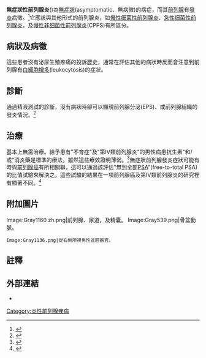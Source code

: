 {{Infobox disease 
 | Name            = 無症狀性前列腺炎<br>({{lang|en|Asymptomatic inflammatory prostatitis}})
 | ICD10           = {{ICD10|N|41.9| |n|40}} 
 | ICD9            = {{ICD9|601.9}} 
| Image       = Prostatelead zh.jpg
| Caption     = 男性生殖系統，圖中指出'''前列腺'''（'''Prostate'''）的位置
 | DiseasesDB      = 10801 
 | eMedicineSubj   = 
 | eMedicineTopic  = 
 | eMedicine_mult  = 
 | MedlinePlus     = 
 | MeshName        = Prostatitis 
 | MeshNumber      = D011472 
}}

'''無症狀性前列腺炎'''({{lang|en|Asymptomatic inflammatory prostatitis}})為[[無症狀|無症狀]](asymptomatic、無病徵)的病症，而其[[前列腺|前列腺]]有[[炎症|發炎]]病徵。<ref name="urlProstatitis: Benign Prostate Disease: Merck Manual Professional">{{cite web| url= http://www.merck.com/mmpe/sec17/ch240/ch240c.html| title= Prostatitis: Benign Prostate Disease: Merck Manual Professional| work= | accessdate= 2010-04-17| archiveurl= https://web.archive.org/web/20100428071924/http://www.merck.com/mmpe/sec17/ch240/ch240c.html| archivedate= 2010年4月28日| deadurl= no}}</ref>它應該與其他形式的前列腺炎，如[[慢性细菌性前列腺炎|慢性细菌性前列腺炎]]、[[急性细菌性前列腺炎|急性细菌性前列腺炎]]，及[[慢性非细菌性前列腺炎|慢性非细菌性前列腺炎]](CPPS)有所區分。

==病狀及病徵==
這些患者沒有泌尿生殖疼痛的投訴歷史，通常在評估其他的病狀時反而會注意到前列腺有[[白細胞增多|白細胞增多]](leukocytosis)的症狀。

==診斷==
通過精液測試的診斷，沒有病狀時卻可以顯現前列腺分泌(EPS)、或前列腺組織的發炎情況。<ref name="pmid16280832">{{cite journal |author=Clemens JQ, Meenan RT, O'Keeffe Rosetti MC, Gao SY, Calhoun EA |title=Incidence and clinical characteristics of National Institutes of Health type III prostatitis in the community |url=https://archive.org/details/sim_journal-of-urology_2005-12_174_6/page/2319 |journal=J. Urol. |volume=174 |issue=6 |pages=2319–22 |year=2005 |pmid=16280832 |doi=10.1097/01.ju.0000182152.28519.e7}}</ref>

==治療==
基本上無需治療。給予患有"不育症"及"第IV類前列腺炎"的男性病患抗生素"和/或"消炎藥是標準的療法，雖然這些療效證明薄弱。<ref name="pmid10582781">{{cite journal |author=Weidner W, Krause W, Ludwig M |title=Relevance of male accessory gland infection for subsequent fertility with special focus on prostatitis |journal=Hum. Reprod. Update |volume=5 |issue=5 |pages=421–32 |year=1999 |pmid=10582781 | doi = 10.1093/humupd/5.5.421|quote=Several inflammatory and reactive alterations of sperm quality seem to be proven; nevertheless, the impact of these findings on male fertility remains in many cases unclear."}}</ref>無症狀前列腺發炎症狀可能有時與[[前列腺癌|前列腺癌]]有所相關聯，這可以通過該評估"無到全部[[前列腺特异抗原|PSA]]"(free-to-total PSA)的比值試驗來解決之。這些試驗的結果在一項前列腺癌及第IV類前列腺炎的研究裡有顯著不同。<ref name="pmid15548444">{{cite journal |author=Stancik I, Lüftenegger W, Klimpfinger M, Müller MM, Hoeltl W |title=Effect of NIH-IV prostatitis on free and free-to-total PSA |journal=Eur. Urol. |volume=46 |issue=6 |pages=760–4 |year=2004 |pmid=15548444 |doi=10.1016/j.eururo.2004.08.003}}</ref>

==附加圖片==
<gallery>
Image:Gray1160 zh.png|前列腺、尿道，及精囊。
Image:Gray539.png|骨盆動脈。
 Image:Gray1136.png|從右側所視男性盆腔器官。
</gallery>

==註釋==
{{reflist|2}}

==外部連結==
*{{Dmoz|Health/Men%27s_Health/Conditions_and_Diseases/Prostate/Prostatitis/|Prostatitis}}

{{男性骨盆與生殖器疾病}}

[[Category:炎性前列腺疾病|Category:炎性前列腺疾病]]